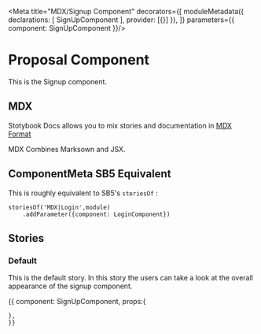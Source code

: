 
<Meta title="MDX/Signup Component" decorators={[
    moduleMetadata({
        declarations: [
            SignUpComponent
        ],
        provider: [{}]
    }),
]} parameters={{
    component: SignUpComponent
}}/>

# Proposal Component 

This is the Signup component.

## MDX

Stotybook Docs allows you to mix stories and documentation in 
[MDX Format](https://mdxjs.com/)

MDX Combines Marksown and JSX.

## ComponentMeta SB5 Equivalent

This is roughly equivalent to SB5's `storiesOf` :

```
storiesOf('MDX|Login',module)
    .addParameter({component: LoginComponent})

```

## Stories

### Default

This is the default story. In this story the users can take a look at the overall
appearance of the signup component.

<Preview>
  <Story name="Default">{{
    component: SignUpComponent,
    props:{
      
    },
    }}    
  </Story>
</Preview> 